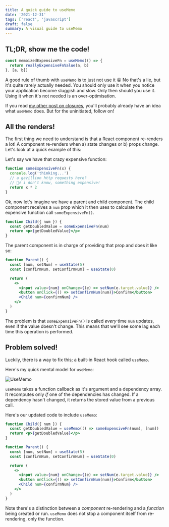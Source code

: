 ```yaml
---
title: A quick guide to useMemo
date: '2021-12-31'
tags: ['react', 'javascript']
draft: false
summary: A visual guide to useMemo
---
```


## TL;DR, show me the code!

```jsx
const memoizedExpensiveFn = useMemo(() => {
  return reallyExpensiveFnValue(a, b)
}, [a, b])
```

A good rule of thumb with `useMemo` is to just not use it 😛 No that's a lie, but it's quite rarely actually needed. You should only use it when you notice your application become sluggish and slow. Only then should you use it. Using it when it's not needed is an over-optimisation.

If you read [my other post on closures](https://www.niallb.codes/blog/closures), you'll probably already have an idea what `useMemo` does. But for the uninitiated, follow on!

## All the renders!

The first thing we need to understand is that a React component re-renders a lot! A component re-renders when a) state changes or b) props change. Let's look at a quick example of this:

Let's say we have that crazy expensive function:

```jsx
function someExpensiveFn(x) {
  console.log('thinking...')
  // a gazillion http requests here?
  // 🤷‍♂️ i don't know, something expensive!
  return x * 2
}
```

Ok, now let's imagine we have a parent and child component. The child component receives a `num` prop which it then uses to calculate the expensive function call `someExpensiveFn()`.

```jsx
function Child({ num }) {
  const getDoubledValue = someExpensiveFn(num)
  return <p>{getDoubledValue}</p>
}
```

The parent component is in charge of providing that prop and does it like so:

```jsx
function Parent() {
  const [num, setNum] = useState(5)
  const [confirmNum, setConfirmNum] = useState(0)

  return (
    <>
      <input value={num} onChange={(e) => setNum(e.target.value)} />
      <button onClick={() => setConfirmNum(num)}>Confirm</button>
      <Child num={confirmNum} />
    </>
  )
}
```

The problem is that `someExpensiveFn()` is called _every_ time `num` updates, even if the value doesn't change. This means that we'll see some lag each time this operation is performed.

## Problem solved!

Luckily, there is a way to fix this; a built-in React hook called `useMemo`.

Here's my quick mental model for `useMemo`:

![UseMemo](/static/images/useMemo.png)

`useMemo` takes a function callback as it's argument and a dependency array. It recomputes only _if_ one of the dependencies has changed. If a dependency hasn't changed, it returns the stored value from a previous call.

Here's our updated code to include `useMemo`:

```jsx
function Child({ num }) {
  const getDoubledValue = useMemo(() => someExpensiveFn(num), [num])
  return <p>{getDoubledValue}</p>
}

function Parent() {
  const [num, setNum] = useState(5)
  const [confirmNum, setConfirmNum] = useState(0)

  return (
    <>
      <input value={num} onChange={(e) => setNum(e.target.value)} />
      <button onClick={() => setConfirmNum(num)}>Confirm</button>
      <Child num={confirmNum} />
    </>
  )
}
```

Note there's a distinction between a _component_ re-rendering and a _function_ being created or run. `useMemo` does not stop a component itself from re-rendering, only the function.
